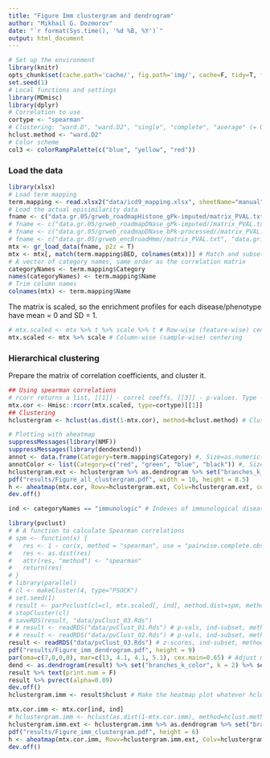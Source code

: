 ```yaml
---
title: "Figure Imm clustergram and dendrogram"
author: "Mikhail G. Dozmorov"
date: "`r format(Sys.time(), '%d %B, %Y')`"
output: html_document
---
```


```r
# Set up the environment
library(knitr) 
opts_chunk$set(cache.path='cache/', fig.path='img/', cache=F, tidy=T, fig.keep='high', dpi=100,  echo=F, autodep=T, width=200, warning=FALSE, comment=NA, results='hide', eval=FALSE) # Need to explicitly set eval=TRUE for chunks
set.seed(1)
# Local functions and settings
library(MDmisc)
library(dplyr)
# Correlation to use
cortype <- "spearman"
# Clustering: "ward.D", "ward.D2", "single", "complete", "average" (= UPGMA), "mcquitty" (= WPGMA), "median" (= WPGMC) or "centroid" (= UPGMC)
hclust.method <- "ward.D2"
# Color scheme
col3 <- colorRampPalette(c("blue", "yellow", "red"))
```

### Load the data

```r
library(xlsx)
# Load term mapping
term.mapping <- read.xlsx2("data/icd9_mapping.xlsx", sheetName="manual")
# Load the actual episimilarity data
fname <- c("data.gr.05/grweb_roadmapHistone_gPk-imputed/matrix_PVAL.txt", "data.gr.05/grweb_roadmapDNase_gPk-imputed/matrix_PVAL.txt") # Best correlation results
# fname <- c("data.gr.05/grweb_roadmapDNase_gPk-imputed//matrix_PVAL.txt", "data.gr.05/grweb_roadmapDNase_nPk-imputed//matrix_PVAL.txt", "data.gr.05/grweb_roadmapHistone_gPk-imputed//matrix_PVAL.txt", "data.gr.05/grweb_roadmapHistone_nPk-imputed//matrix_PVAL.txt") # Imputed-ALL
# fname <- c("data.gr.05/grweb_roadmapDNase_bPk-processed//matrix_PVAL.txt", "data.gr.05/grweb_roadmapDNase_nPk-processed//matrix_PVAL.txt", "data.gr.05/grweb_roadmapHistone_bPk-processed//matrix_PVAL.txt", "data.gr.05/grweb_roadmapHistone_gPk-processed//matrix_PVAL.txt", "data.gr.05/grweb_roadmapHistone_nPk-processed//matrix_PVAL.txt") # Processed-ALL
# fname <- c("data.gr.05/grweb_encBroadHmm//matrix_PVAL.txt", "data.gr.05/grweb_encChromCombined//matrix_PVAL.txt", "data.gr.05/grweb_encChromHmm//matrix_PVAL.txt", "data.gr.05/grweb_encDNase//matrix_PVAL.txt", "data.gr.05/grweb_encHistone//matrix_PVAL.txt", "data.gr.05/grweb_encSegway//matrix_PVAL.txt", "data.gr.05/grweb_encTFBS_cellspecific//matrix_PVAL.txt", "data.gr.05/grweb_encTFBS_clustered//matrix_PVAL.txt", "data.gr.05/grweb_roadmapChrom15//matrix_PVAL.txt", "data.gr.05/grweb_roadmapChrom18//matrix_PVAL.txt", "data.gr.05/grweb_roadmapChrom25//matrix_PVAL.txt", "data.gr.05/grweb_roadmapDNase_bPk-processed//matrix_PVAL.txt", "data.gr.05/grweb_roadmapDNase_gPk-imputed//matrix_PVAL.txt", "data.gr.05/grweb_roadmapDNase_nPk-imputed//matrix_PVAL.txt", "data.gr.05/grweb_roadmapDNase_nPk-processed//matrix_PVAL.txt", "data.gr.05/grweb_roadmapHistone_bPk-processed//matrix_PVAL.txt", "data.gr.05/grweb_roadmapHistone_gPk-imputed//matrix_PVAL.txt", "data.gr.05/grweb_roadmapHistone_gPk-processed//matrix_PVAL.txt", "data.gr.05/grweb_roadmapHistone_nPk-imputed//matrix_PVAL.txt", "data.gr.05/grweb_roadmapHistone_nPk-processed//matrix_PVAL.txt") # Complete-ALL
mtx <- gr_load_data(fname, p2z = T)
mtx <- mtx[, match(term.mapping$BED, colnames(mtx))] # Match and subset the data
# A vector of category names, same order as the correlation matrix
categoryNames <- term.mapping$Category
names(categoryNames) <- term.mapping$Name
# Trim column names
colnames(mtx) <- term.mapping$Name
```

The matrix is scaled, so the enrichment profiles for each disease/phenotype have mean = 0 and SD = 1. 

```r
# mtx.scaled <- mtx %>% t %>% scale %>% t # Row-wise (feature-wise) centering
mtx.scaled <- mtx %>% scale # Column-wise (sample-wise) centering
```


### Hierarchical clustering

Prepare the matrix of correlation coefficients, and cluster it.

```r
## Using spearman correlations
# rcorr returns a list, [[1]] - correl coeffs, [[3]] - p-values. Type - pearson/spearman
mtx.cor <- Hmisc::rcorr(mtx.scaled, type=cortype)[[1]]
## Clustering
hclustergram <- hclust(as.dist(1-mtx.cor), method=hclust.method) # Cluster it
```

```r
# Plotting with aheatmap
suppressMessages(library(NMF))
suppressMessages(library(dendextend))
annot <- data.frame(Category=term.mapping$Category) #, Size=as.numeric(term.mapping$BEDcount))
annotColor <- list(Category=c("red", "green", "blue", "black")) #, Size=c("red", "white", "blue"))
hclustergram.ext <- hclustergram %>% as.dendrogram %>% set("branches_k_color", k = 2) %>% set("branches_lwd", 2) %>% ladderize
pdf("results/Figure_all_clustergram.pdf", width = 10, height = 8.5)
h <- aheatmap(mtx.cor, Rowv=hclustergram.ext, Colv=hclustergram.ext, color=col3(20), annCol=annot, annColors = annotColor, fontsize = 10, cexRow = 1, cexCol = 1)
dev.off()
```

```r
ind <- categoryNames == "immunologic" # Indexes of immunological diseases
```

```r
library(pvclust)
# # A function to calculate Spearman correlations
# spm <- function(x) {
#   res <- 1 - cor(x, method = "spearman", use = "pairwise.complete.obs")
#   res <- as.dist(res)
#   attr(res, "method") <- "spearman"
#   return(res)
# }
# library(parallel)
# cl <- makeCluster(4, type="PSOCK")
# set.seed(1)
# result <- parPvclust(cl=cl, mtx.scaled[, ind], method.dist=spm, method.hclust=hclust.method, nboot=10000)
# stopCluster(cl)
# saveRDS(result, "data/pvClust_03.Rds")
# # result <- readRDS("data/pvClust_01.Rds") # p-vals, ind-subset, method.dist="correlation", method.hclust=hclust.method, nboot=10000
# # result <- readRDS("data/pvClust_02.Rds") # p-vals, ind-subset, method.dist=spm, method.hclust=hclust.method, nboot=10000
result <- readRDS("data/pvClust_03.Rds") # z-scores, ind-subset, method.dist=spm, method.hclust=hclust.method, nboot=10000
pdf("results/Figure_imm_dendrogram.pdf", height = 9)
par(oma=c(7,0,0,0), mar=c(13, 4.1, 4.1, 5.1), cex.main=0.65) # Adjust margins
dend <- as.dendrogram(result) %>% set("branches_k_color", k = 2) %>% set("branches_lwd", 2) %>% plot(main="Cluster dendrogram with AU/BP values (%)\n reproduced plot with dendrogram")
result %>% text(print.num = F)
result %>% pvrect(alpha=0.89)
dev.off()
hclustergram.imm <- result$hclust # Make the heatmap plot whatever hclust object
```

```r
mtx.cor.imm <- mtx.cor[ind, ind]
# hclustergram.imm <- hclust(as.dist(1-mtx.cor.imm), method=hclust.method) #  Cluster it
hclustergram.imm.ext <- hclustergram.imm %>% as.dendrogram %>% set("branches_k_color", k = 2) %>% set("branches_lwd", 2) %>% ladderize
pdf("results/Figure_imm_clustergram.pdf", height = 6)
h <- aheatmap(mtx.cor.imm, Rowv=hclustergram.imm.ext, Colv=hclustergram.imm.ext, color=col3(20), fontsize = 10, cexRow = 1, cexCol = 1)
dev.off()
```
